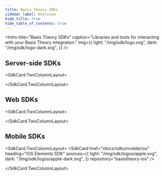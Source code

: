 ```yaml
---
title: Basis Theory SDKs
sidebar_label: Overview
hide_title: true
hide_table_of_contents: true
---
```



<Intro
  title="Basis Theory SDKs"
  caption="Libraries and tools for interacting with your Basis Theory integration."
  img={{
    light: "/img/sdk/logo.svg",
    dark: "/img/sdk/logo-dark.svg",
  }}
/>

## Server-side SDKs

<SdkCard.TwoColumnLayout>
<SdkCard
  heading=".NET SDK"
  icon={SDK.DOT_NET}
  href="/docs/sdks/server-side/dotnet"
  repository="basistheory-dotnet"
/>

<SdkCard
  heading="Go SDK"
  icon={SDK.GO}
  href="/docs/sdks/server-side/go"
  repository="basistheory-go"
/>

<SdkCard
  heading="Node.js SDK"
  href="/docs/sdks/server-side/node"
  icon={SDK.NODE}
  repository="basis-theory-js"
/>

<SdkCard
  heading="Python SDK"
  href="/docs/sdks/server-side/python"
  icon={SDK.PYTHON}
  repository="basistheory-python"
/>

<SdkCard
  href="/docs/sdks/server-side/terraform"
  heading="Terraform SDK"
  icon={SDK.TERRAFORM}
  repository="terraform-provider-basistheory"
/>
<SdkCard
  href="/docs/sdks/server-side/java"
  heading="Java SDK"
  icon={SDK.Java}
  repository="basistheory-java"
/>
</SdkCard.TwoColumnLayout>

## Web SDKs

<SdkCard.TwoColumnLayout>
<SdkCard
  href="/docs/sdks/web/javascript"
  heading="JavaScript Elements SDK"
  icon={SDK.JAVASCRIPT}
  repository="basis-theory-js"
/>

<SdkCard
  href="/docs/sdks/web/react"
  heading="React Elements SDK"
  icon={SDK.REACT}
  repository="basis-theory-react"
/>
</SdkCard.TwoColumnLayout>

## Mobile SDKs

<SdkCard.TwoColumnLayout>
  <SdkCard
    href="/docs/sdks/mobile/ios"
    heading="iOS Elements SDK"
    sources={{
      light: "/img/sdk/logos/apple.svg",
      dark: "/img/sdk/logos/apple-dark.svg",
    }}
    repository="basistheory-ios"
  />

  <SdkCard
    href="/docs/sdks/mobile/android"
    heading="Android Elements SDK"
    icon={SDK.ANDROID}
    repository="basistheory-android"
  />
</SdkCard.TwoColumnLayout>
